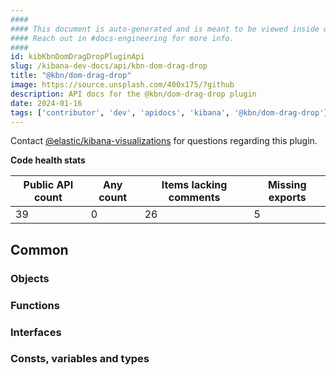 ```yaml
---
####
#### This document is auto-generated and is meant to be viewed inside our experimental, new docs system.
#### Reach out in #docs-engineering for more info.
####
id: kibKbnDomDragDropPluginApi
slug: /kibana-dev-docs/api/kbn-dom-drag-drop
title: "@kbn/dom-drag-drop"
image: https://source.unsplash.com/400x175/?github
description: API docs for the @kbn/dom-drag-drop plugin
date: 2024-01-16
tags: ['contributor', 'dev', 'apidocs', 'kibana', '@kbn/dom-drag-drop']
---
```




Contact [@elastic/kibana-visualizations](https://github.com/orgs/elastic/teams/kibana-visualizations) for questions regarding this plugin.

**Code health stats**

| Public API count  | Any count | Items lacking comments | Missing exports |
|-------------------|-----------|------------------------|-----------------|
| 39 | 0 | 26 | 5 |

## Common

### Objects
<DocDefinitionList data={kbnDomDragDropObj.common.objects}/>

### Functions
<DocDefinitionList data={kbnDomDragDropObj.common.functions}/>

### Interfaces
<DocDefinitionList data={kbnDomDragDropObj.common.interfaces}/>

### Consts, variables and types
<DocDefinitionList data={kbnDomDragDropObj.common.misc}/>

